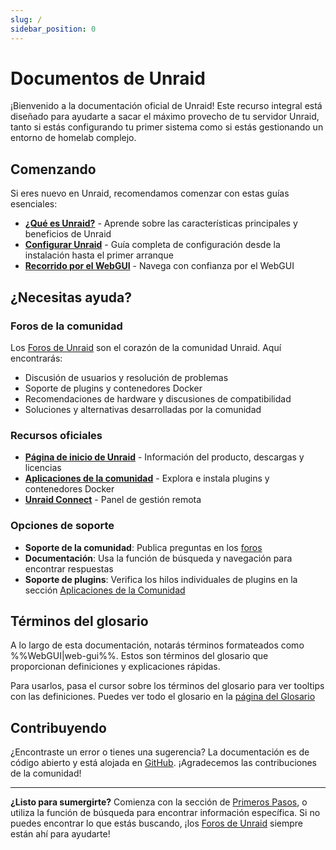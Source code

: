 ```yaml
---
slug: /
sidebar_position: 0
---
```



# Documentos de Unraid

¡Bienvenido a la documentación oficial de Unraid! Este recurso integral está diseñado para ayudarte a sacar el máximo provecho de tu servidor Unraid, tanto si estás configurando tu primer sistema como si estás gestionando un entorno de homelab complejo.

## Comenzando

Si eres nuevo en Unraid, recomendamos comenzar con estas guías esenciales:

- **[¿Qué es Unraid?](unraid-os/getting-started/what-is-unraid.mdx)** - Aprende sobre las características principales y beneficios de Unraid
- **[Configurar Unraid](unraid-os/getting-started/set-up-unraid/create-your-bootable-media.mdx)** - Guía completa de configuración desde la instalación hasta el primer arranque
- **[Recorrido por el WebGUI](./unraid-os/getting-started/explore-the-user-interface/tour-the-web-gui.mdx)** - Navega con confianza por el WebGUI

## ¿Necesitas ayuda?

### Foros de la comunidad

Los [Foros de Unraid](https://forums.unraid.net/) son el corazón de la comunidad Unraid. Aquí encontrarás:

- Discusión de usuarios y resolución de problemas
- Soporte de plugins y contenedores Docker
- Recomendaciones de hardware y discusiones de compatibilidad
- Soluciones y alternativas desarrolladas por la comunidad

### Recursos oficiales

- **[Página de inicio de Unraid](https://unraid.net/)** - Información del producto, descargas y licencias
- **[Aplicaciones de la comunidad](https://unraid.net/community/apps)** - Explora e instala plugins y contenedores Docker
- **[Unraid Connect](https://connect.myunraid.net/)** - Panel de gestión remota

### Opciones de soporte

- **Soporte de la comunidad**: Publica preguntas en los [foros](https://forums.unraid.net/)
- **Documentación**: Usa la función de búsqueda y navegación para encontrar respuestas
- **Soporte de plugins**: Verifica los hilos individuales de plugins en la sección [Aplicaciones de la Comunidad](https://forums.unraid.net/forum/89-community-applications/)

## Términos del glosario

A lo largo de esta documentación, notarás términos formateados como %%WebGUI|web-gui%%. Estos son términos del glosario que proporcionan definiciones y explicaciones rápidas.

Para usarlos, pasa el cursor sobre los términos del glosario para ver tooltips con las definiciones. Puedes ver todo el glosario en la [página del Glosario](glossary.mdx)

## Contribuyendo

¿Encontraste un error o tienes una sugerencia? La documentación es de código abierto y está alojada en [GitHub](https://github.com/unraid/docs). ¡Agradecemos las contribuciones de la comunidad!

---

**¿Listo para sumergirte?** Comienza con la sección de [Primeros Pasos](unraid-os/getting-started/what-is-unraid.mdx), o utiliza la función de búsqueda para encontrar información específica. Si no puedes encontrar lo que estás buscando, ¡los [Foros de Unraid](https://forums.unraid.net/) siempre están ahí para ayudarte!
